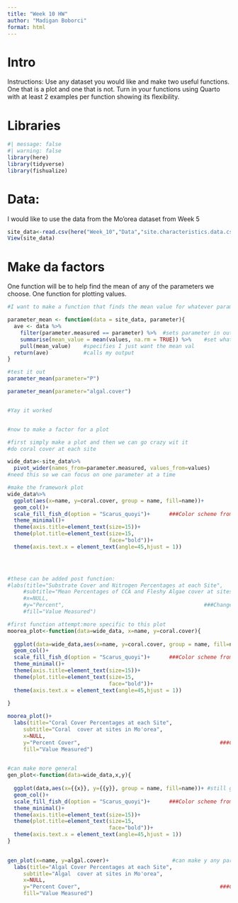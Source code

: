 ```yaml
---
title: "Week 10 HW"
author: "Madigan Boborci"
format: html
---
```

# Intro
Instructions: Use any dataset you would like and make two useful functions. One that is a plot and one that is not. Turn in your functions using Quarto with at least 2 examples per function showing its flexibility.

# Libraries
```r
#| message: false
#| warning: false
library(here)
library(tidyverse)
library(fishualize)
```

# Data:
  I would like to use the data from the Mo'orea dataset from Week 5
```r
site_data<-read.csv(here("Week_10","Data","site.characteristics.data.csv"))
View(site_data)
```
 
# Make da factors
  One function will be to help find the mean of any of the parameters we choose.
  One function for plotting values.
  
```r

#I want to make a function that finds the mean value for whatever parameter I put in

parameter_mean <- function(data = site_data, parameter){
  ave <- data %>%
    filter(parameter.measured == parameter) %>%  #sets parameter in output to be related to the parameter.measured column in the data 
    summarise(mean_value = mean(values, na.rm = TRUE)) %>%    #set what functin does: take mean
    pull(mean_value)    #specifies I just want the mean val
  return(ave)           #calls my output
}

#test it out
parameter_mean(parameter="P") 

parameter_mean(parameter="algal.cover")


#Yay it worked



```
  
```r
#now to make a factor for a plot

#first simply make a plot and then we can go crazy wit it
#do coral cover at each site

wide_data<-site_data%>%
  pivot_wider(names_from=parameter.measured, values_from=values)
#need this so we can focus on one parameter at a time

#make the framework plot 
wide_data%>%
  ggplot(aes(x=name, y=coral.cover, group = name, fill=name))+
  geom_col()+ 
  scale_fill_fish_d(option = "Scarus_quoyi")+      ###Color scheme from fishualize package
  theme_minimal()+                                     
  theme(axis.title=element_text(size=15))+
  theme(plot.title=element_text(size=15,
                                face="bold"))+
  theme(axis.text.x = element_text(angle=45,hjust = 1)) 



  
#these can be added post function:
#labs(title="Substrate Cover and Nitrogen Percentages at each Site",                  
     #subtitle="Mean Percentages of CCA and Fleshy Algae cover at sites in Mo'orea",
     #x=NULL,
     #y="Percent",                                            ###Change axes and Titles etc
     #fill="Value Measured")


```

```r
#first function attempt:more specific to this plot
moorea_plot<-function(data=wide_data, x=name, y=coral.cover){
 
  ggplot(data=wide_data,aes(x=name, y=coral.cover, group = name, fill=name))+
  geom_col()+ 
  scale_fill_fish_d(option = "Scarus_quoyi")+      ###Color scheme from fishualize package
  theme_minimal()+                                     
  theme(axis.title=element_text(size=15))+
  theme(plot.title=element_text(size=15,
                                face="bold"))+
  theme(axis.text.x = element_text(angle=45,hjust = 1)) 
  
}
```

```r

moorea_plot()+
  labs(title="Coral Cover Percentages at each Site",                  
     subtitle="Coral  cover at sites in Mo'orea",
     x=NULL,
     y="Percent Cover",                                            ###Change axes and Titles etc
     fill="Value Measured")
  
```

```r
#can make more general
gen_plot<-function(data=wide_data,x,y){
 
  ggplot(data,aes(x={{x}}, y={{y}}, group = name, fill=name))+ #still going to fill by site
  geom_col()+ 
  scale_fill_fish_d(option = "Scarus_quoyi")+      ###Color scheme from fishualize package
  theme_minimal()+                                     
  theme(axis.title=element_text(size=15))+
  theme(plot.title=element_text(size=15,
                                face="bold"))+
  theme(axis.text.x = element_text(angle=45,hjust = 1)) 
}
  
```

```r
gen_plot(x=name, y=algal.cover)+                    #can make y any parameter:NH4, P, light etc
  labs(title="Algal Cover Percentages at each Site",                  
     subtitle="Algal  cover at sites in Mo'orea",
     x=NULL,
     y="Percent Cover",                                            ###Change axes and Titles etc
     fill="Value Measured")
```







  
  
  
  
  
  
  
  
  
  
  
  
  
  
  
  
  
  
  
  
  
